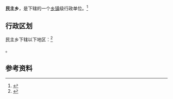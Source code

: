 {{中国乡级行政区|62/29/21/224/000}}

'''民主乡'''，是{{PRC admin/fullname|62/29/21/224/000|3}}下辖的一个[[乡镇|乡镇]]级行政单位。<ref>{{PRC admin/ref sgc|{{PRC admin/parent|62/29/21/224/000}}}}</ref>

== 行政区划 ==

民主乡下辖以下地区：<ref>{{PRC admin/ref sgc|62/29/21/224/000}}</ref>

{{PRC admin/children|62/29/21/224/000}}。

== 参考资料 ==

{{reflist}}

{{行政区划小作品}}
{{PRC admin/navcat|62/29/21/224/000}}